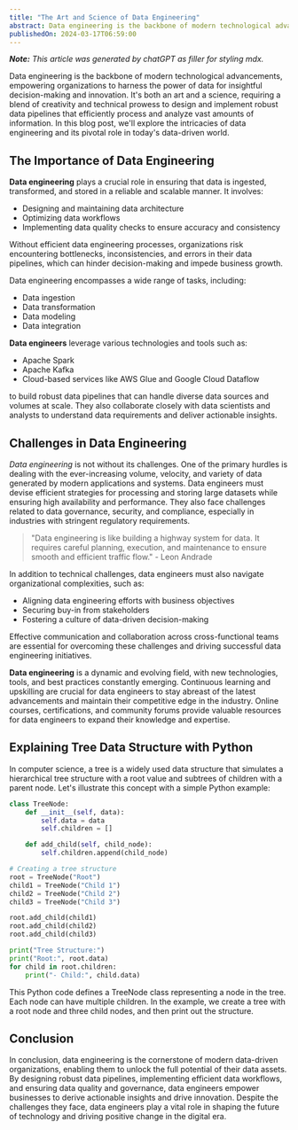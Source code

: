 ```yaml
---
title: "The Art and Science of Data Engineering"
abstract: Data engineering is the backbone of modern technological advancements, empowering organizations to harness the power of data for insightful decision-making and innovation. It's both an art and a science, requiring a blend of creativity and technical prowess to design and implement robust data pipelines that efficiently process and analyze vast amounts of information. In this blog post, we'll explore the intricacies of data engineering and its pivotal role in today's data-driven world.
publishedOn: 2024-03-17T06:59:00
---
```


_**Note:** This article was generated by chatGPT as filler for styling mdx._

Data engineering is the backbone of modern technological advancements, empowering organizations to harness the power of data for insightful decision-making and innovation. It's both an art and a science, requiring a blend of creativity and technical prowess to design and implement robust data pipelines that efficiently process and analyze vast amounts of information. In this blog post, we'll explore the intricacies of data engineering and its pivotal role in today's data-driven world.

## The Importance of Data Engineering

**Data engineering** plays a crucial role in ensuring that data is ingested, transformed, and stored in a reliable and scalable manner. It involves:

- Designing and maintaining data architecture
- Optimizing data workflows
- Implementing data quality checks to ensure accuracy and consistency

Without efficient data engineering processes, organizations risk encountering bottlenecks, inconsistencies, and errors in their data pipelines, which can hinder decision-making and impede business growth.

Data engineering encompasses a wide range of tasks, including:

- Data ingestion
- Data transformation
- Data modeling
- Data integration

**Data engineers** leverage various technologies and tools such as:

- Apache Spark
- Apache Kafka
- Cloud-based services like AWS Glue and Google Cloud Dataflow

to build robust data pipelines that can handle diverse data sources and volumes at scale. They also collaborate closely with data scientists and analysts to understand data requirements and deliver actionable insights.

## Challenges in Data Engineering

*Data engineering* is not without its challenges. One of the primary hurdles is dealing with the ever-increasing volume, velocity, and variety of data generated by modern applications and systems. Data engineers must devise efficient strategies for processing and storing large datasets while ensuring high availability and performance. They also face challenges related to data governance, security, and compliance, especially in industries with stringent regulatory requirements.

> "Data engineering is like building a highway system for data. It requires careful planning, execution, and maintenance to ensure smooth and efficient traffic flow." - Leon Andrade

In addition to technical challenges, data engineers must also navigate organizational complexities, such as:

- Aligning data engineering efforts with business objectives
- Securing buy-in from stakeholders
- Fostering a culture of data-driven decision-making

Effective communication and collaboration across cross-functional teams are essential for overcoming these challenges and driving successful data engineering initiatives.

**Data engineering** is a dynamic and evolving field, with new technologies, tools, and best practices constantly emerging. Continuous learning and upskilling are crucial for data engineers to stay abreast of the latest advancements and maintain their competitive edge in the industry. Online courses, certifications, and community forums provide valuable resources for data engineers to expand their knowledge and expertise.

## Explaining Tree Data Structure with Python

In computer science, a tree is a widely used data structure that simulates a hierarchical tree structure with a root value and subtrees of children with a parent node. Let's illustrate this concept with a simple Python example:

```python
class TreeNode:
    def __init__(self, data):
        self.data = data
        self.children = []

    def add_child(self, child_node):
        self.children.append(child_node)

# Creating a tree structure
root = TreeNode("Root")
child1 = TreeNode("Child 1")
child2 = TreeNode("Child 2")
child3 = TreeNode("Child 3")

root.add_child(child1)
root.add_child(child2)
root.add_child(child3)

print("Tree Structure:")
print("Root:", root.data)
for child in root.children:
    print("- Child:", child.data)
```

This Python code defines a TreeNode class representing a node in the tree. Each node can have multiple children. In the example, we create a tree with a root node and three child nodes, and then print out the structure.

## Conclusion

In conclusion, data engineering is the cornerstone of modern data-driven organizations, enabling them to unlock the full potential of their data assets. By designing robust data pipelines, implementing efficient data workflows, and ensuring data quality and governance, data engineers empower businesses to derive actionable insights and drive innovation. Despite the challenges they face, data engineers play a vital role in shaping the future of technology and driving positive change in the digital era.
